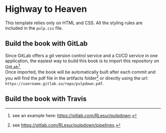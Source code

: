 # Highway to Heaven {#intro .unnumbered}

This template relies only on HTML and CSS. All the styling rules are included in the `pulp.css` file.  

## Build the book with GitLab {-}

Since GitLab offers a git version control service and a CI/CD service in one application, the easiest way to build this book is to import this repository on GitLab^[see an example here: <https://gitlab.com/RLesur/pulpdown>.].  
Once imported, the book will be automatically built after each commit and you will find the pdf file in the artifacts folder^[see <https://gitlab.com/RLesur/pulpdown/pipelines>.] or directly using the url: `https://username.gitlab.io/repo/pulpdown.pdf`.

## Build the book with Travis
